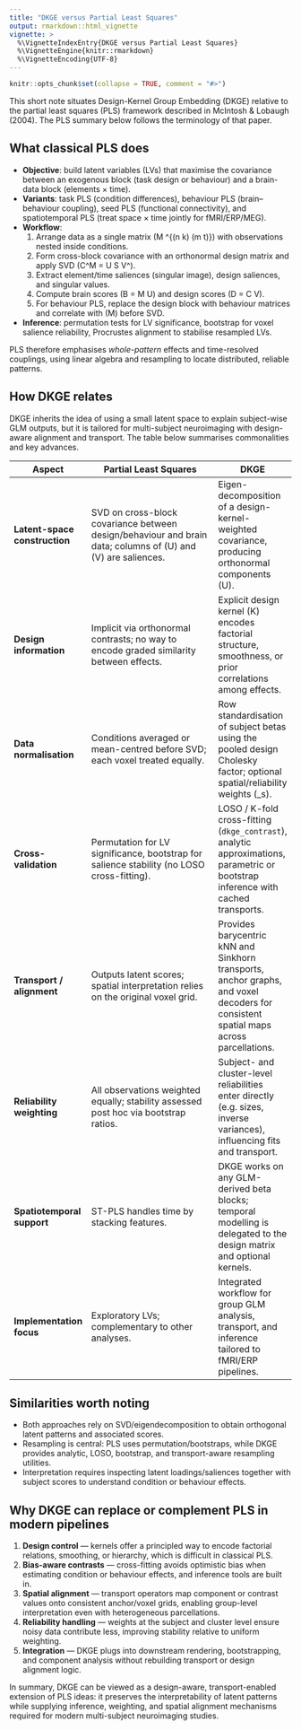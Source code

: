 ```yaml
---
title: "DKGE versus Partial Least Squares"
output: rmarkdown::html_vignette
vignette: >
  %\VignetteIndexEntry{DKGE versus Partial Least Squares}
  %\VignetteEngine{knitr::rmarkdown}
  %\VignetteEncoding{UTF-8}
---
```


```r
knitr::opts_chunk$set(collapse = TRUE, comment = "#>")
```

This short note situates Design-Kernel Group Embedding (DKGE) relative to the
partial least squares (PLS) framework described in McIntosh & Lobaugh (2004).
The PLS summary below follows the terminology of that paper.

## What classical PLS does

- **Objective**: build latent variables (LVs) that maximise the covariance
  between an exogenous block (task design or behaviour) and a brain-data block
  (elements × time).
- **Variants**: task PLS (condition differences), behaviour PLS (brain–behaviour
  coupling), seed PLS (functional connectivity), and spatiotemporal PLS (treat
  space × time jointly for fMRI/ERP/MEG).
- **Workflow**:
  1. Arrange data as a single matrix \(M \in \mathbb{R}^{(n k) \times (m t)}\)
     with observations nested inside conditions.
  2. Form cross-block covariance with an orthonormal design matrix and apply
     SVD \(C^\top M = U S V^\top\).
  3. Extract element/time saliences (singular image), design saliences, and
     singular values.
  4. Compute brain scores \(B = M U\) and design scores \(D = C V\).
  5. For behaviour PLS, replace the design block with behaviour matrices and
     correlate with \(M\) before SVD.
- **Inference**: permutation tests for LV significance, bootstrap for voxel
  salience reliability, Procrustes alignment to stabilise resampled LVs.

PLS therefore emphasises *whole-pattern* effects and time-resolved couplings,
using linear algebra and resampling to locate distributed, reliable patterns.

## How DKGE relates

DKGE inherits the idea of using a small latent space to explain subject-wise GLM
outputs, but it is tailored for multi-subject neuroimaging with design-aware
alignment and transport. The table below summarises commonalities and key
advances.

| Aspect | Partial Least Squares | DKGE |
|--------|-----------------------|------|
| **Latent-space construction** | SVD on cross-block covariance between design/behaviour and brain data; columns of \(U\) and \(V\) are saliences. | Eigen-decomposition of a design-kernel-weighted covariance, producing orthonormal components \(U\). |
| **Design information** | Implicit via orthonormal contrasts; no way to encode graded similarity between effects. | Explicit design kernel \(K\) encodes factorial structure, smoothness, or prior correlations among effects. |
| **Data normalisation** | Conditions averaged or mean-centred before SVD; each voxel treated equally. | Row standardisation of subject betas using the pooled design Cholesky factor; optional spatial/reliability weights \(\Omega_s\). |
| **Cross-validation** | Permutation for LV significance, bootstrap for salience stability (no LOSO cross-fitting). | LOSO / K-fold cross-fitting (`dkge_contrast`), analytic approximations, parametric or bootstrap inference with cached transports. |
| **Transport / alignment** | Outputs latent scores; spatial interpretation relies on the original voxel grid. | Provides barycentric kNN and Sinkhorn transports, anchor graphs, and voxel decoders for consistent spatial maps across parcellations. |
| **Reliability weighting** | All observations weighted equally; stability assessed post hoc via bootstrap ratios. | Subject- and cluster-level reliabilities enter directly (e.g. sizes, inverse variances), influencing fits and transport. |
| **Spatiotemporal support** | ST-PLS handles time by stacking features. | DKGE works on any GLM-derived beta blocks; temporal modelling is delegated to the design matrix and optional kernels. |
| **Implementation focus** | Exploratory LVs; complementary to other analyses. | Integrated workflow for group GLM analysis, transport, and inference tailored to fMRI/ERP pipelines. |

## Similarities worth noting

- Both approaches rely on SVD/eigendecomposition to obtain orthogonal latent
  patterns and associated scores.
- Resampling is central: PLS uses permutation/bootstraps, while DKGE provides
  analytic, LOSO, bootstrap, and transport-aware resampling utilities.
- Interpretation requires inspecting latent loadings/saliences together with
  subject scores to understand condition or behaviour effects.

## Why DKGE can replace or complement PLS in modern pipelines

1. **Design control** — kernels offer a principled way to encode factorial
   relations, smoothing, or hierarchy, which is difficult in classical PLS.
2. **Bias-aware contrasts** — cross-fitting avoids optimistic bias when
   estimating condition or behaviour effects, and inference tools are built in.
3. **Spatial alignment** — transport operators map component or contrast values
   onto consistent anchor/voxel grids, enabling group-level interpretation even
   with heterogeneous parcellations.
4. **Reliability handling** — weights at the subject and cluster level ensure
   noisy data contribute less, improving stability relative to uniform weighting.
5. **Integration** — DKGE plugs into downstream rendering, bootstrapping, and
   component analysis without rebuilding transport or design alignment logic.

In summary, DKGE can be viewed as a design-aware, transport-enabled extension of
PLS ideas: it preserves the interpretability of latent patterns while supplying
inference, weighting, and spatial alignment mechanisms required for modern
multi-subject neuroimaging studies.
